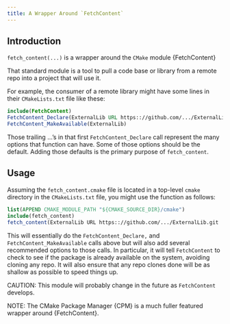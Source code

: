 ```yaml
---
title: A Wrapper Around `FetchContent`
---
```


## Introduction

`fetch_content(...)` is a wrapper around the `CMake` module {FetchContent}

That standard module is a tool to pull a code base or library from a remote repo into a project that will use it.

For example, the consumer of a remote library might have some lines in their `CMakeLists.txt` file like these:

```cmake
include(FetchContent)
FetchContent_Declare(ExternalLib URL https:://github.com/.../ExternalLib.git ...)
FetchContent_MakeAvailable(ExternalLib)
```

Those trailing ...'s in that first `FetchContent_Declare` call represent the many options that function can have.
Some of those options should be the default.
Adding those defaults is the primary purpose of `fetch_content`.

## Usage

Assuming the `fetch_content.cmake` file is located in a top-level `cmake` directory in the `CMakeLists.txt` file, you might use the function as follows:

```cmake
list(APPEND CMAKE_MODULE_PATH "${CMAKE_SOURCE_DIR}/cmake")
include(fetch_content)
fetch_content(ExternalLib URL https:://github.com/.../ExternalLib.git ...)
```

This will essentially do the `FetchContent_Declare,` and `FetchContent_MakeAvailable` calls above but will also add several recommended options to those calls.
In particular, it will tell `FetchContent` to check to see if the package is already available on the system, avoiding cloning any repo.
It will also ensure that any repo clones done will be as shallow as possible to speed things up.

CAUTION: This module will probably change in the future as `FetchContent` develops.

NOTE: The CMake Package Manager {CPM} is a much fuller featured wrapper around {FetchContent}.
